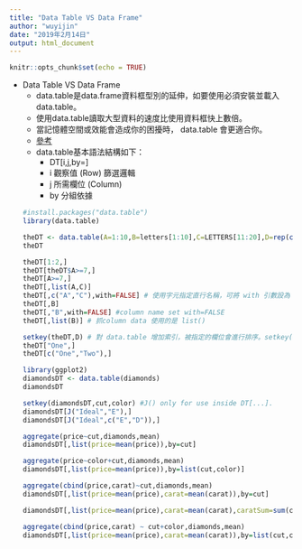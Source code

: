 ---
title: "Data Table VS Data Frame"
author: "wuyijin"
date: "2019年2月14日"
output: html_document
---

```{r setup, include=FALSE}
knitr::opts_chunk$set(echo = TRUE)
```

*   Data Table VS Data Frame
    * data.table是data.frame資料框型別的延伸，如要使用必須安裝並載入data.table。
    * 使用data.table讀取大型資料的速度比使用資料框快上數倍。
    * 當記憶體空間或效能會造成你的困擾時， data.table 會更適合你。
    * [參考](https://www.quora.com/Which-is-better-to-use-for-data-manipulation-dplyr-package-or-data-table-library) 
    * data.table基本語法結構如下：
        * DT[i,j,by=]
        * i 觀察值 (Row) 篩選邏輯
        * j 所需欄位 (Column)
        * by 分組依據
        
    ```{r warning=FALSE}
    #install.packages("data.table")
    library(data.table) 
    
    theDT <- data.table(A=1:10,B=letters[1:10],C=LETTERS[11:20],D=rep(c("One","Two","Three"),length.out=10))
    theDT
    
    theDT[1:2,]
    theDT[theDT$A>=7,]
    theDT[A>=7,]
    theDT[,list(A,C)]
    theDT[,c("A","C"),with=FALSE] # 使用字元指定直行名稱，可將 with 引數設為 FALSE的方式
    theDT[,B]
    theDT[,"B",with=FALSE] #column name set with=FALSE
    theDT[,list(B)] # 抓column data 使用的是 list() 
    
    setkey(theDT,D) # 對 data.table 增加索引，被指定的欄位會進行排序。setkey([指定的 datatable ], [指定作為索引的欄位])
    theDT["One",]
    theDT[c("One","Two"),]
    
    library(ggplot2)
    diamondsDT <- data.table(diamonds)
    diamondsDT
    
    setkey(diamondsDT,cut,color) #J() only for use inside DT[...].
    diamondsDT[J("Ideal","E"),] 
    diamondsDT[J("Ideal",c("E","D")),]

    aggregate(price~cut,diamonds,mean)
    diamondsDT[,list(price=mean(price)),by=cut]

    aggregate(price~color+cut,diamonds,mean)
    diamondsDT[,list(price=mean(price)),by=list(cut,color)]

    aggregate(cbind(price,carat)~cut,diamonds,mean)
    diamondsDT[,list(price=mean(price),carat=mean(carat)),by=cut]

    diamondsDT[,list(price=mean(price),carat=mean(carat),caratSum=sum(carat)),by=cut] #more calculate

    aggregate(cbind(price,carat) ~ cut+color,diamonds,mean)
    diamondsDT[,list(price=mean(price),carat=mean(carat)),by=list(cut,color)]
    ```
    